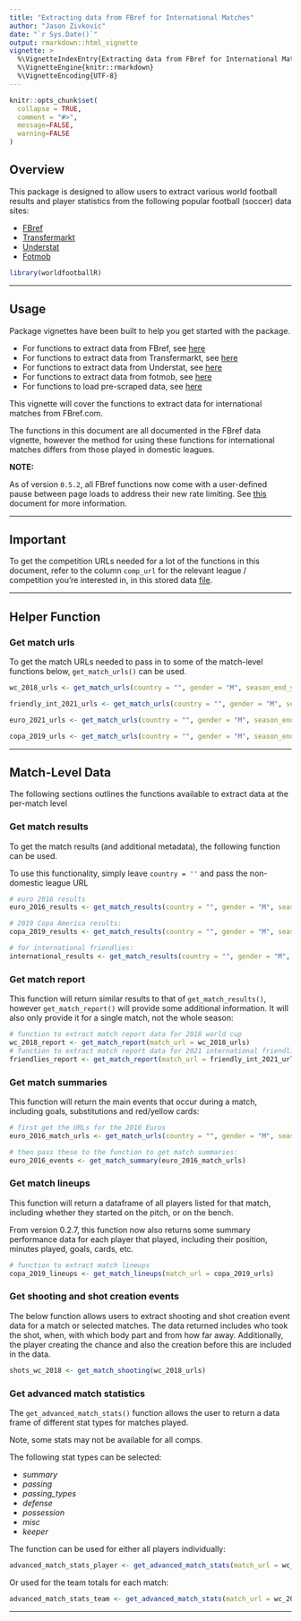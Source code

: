 ```yaml
---
title: "Extracting data from FBref for International Matches"
author: "Jason Zivkovic"
date: "`r Sys.Date()`"
output: rmarkdown::html_vignette
vignette: >
  %\VignetteIndexEntry{Extracting data from FBref for International Matches}
  %\VignetteEngine{knitr::rmarkdown}
  %\VignetteEncoding{UTF-8}
---
```


```r
knitr::opts_chunk$set(
  collapse = TRUE,
  comment = "#>",
  message=FALSE,
  warning=FALSE
)
```


## Overview

This package is designed to allow users to extract various world football results and player statistics from the following popular football (soccer) data sites:

* [FBref](https://fbref.com/en/)
* [Transfermarkt](https://www.transfermarkt.com/)
* [Understat](https://understat.com/)
* [Fotmob](https://www.fotmob.com/)



```r
library(worldfootballR)
```

***

## Usage

Package vignettes have been built to help you get started with the package.

* For functions to extract data from FBref, see [here](https://jaseziv.github.io/worldfootballR/articles/extract-fbref-data.html)
* For functions to extract data from Transfermarkt, see [here](https://jaseziv.github.io/worldfootballR/articles/extract-transfermarkt-data.html)
* For functions to extract data from Understat, see [here](https://jaseziv.github.io/worldfootballR/articles/extract-understat-data.html)
* For functions to extract data from fotmob, see [here](https://jaseziv.github.io/worldfootballR/articles/extract-fotmob-data.html)
* For functions to load pre-scraped data, see [here](https://jaseziv.github.io/worldfootballR/articles/load-scraped-data.html)

This vignette will cover the functions to extract data for international matches from FBref.com.

The functions in this document are all documented in the FBref data vignette, however the method for using these functions for international matches differs from those played in domestic leagues.

**NOTE:**

As of version `0.5.2`, all FBref functions now come with a user-defined pause between page loads to address their new rate limiting. See [this](https://www.sports-reference.com/bot-traffic.html) document for more information. 


***

## Important

To get the competition URLs needed for a lot of the functions in this document, refer to the column `comp_url` for the relevant league / competition you're interested in, 
in this stored data [file](https://github.com/JaseZiv/worldfootballR_data/blob/master/raw-data/all_leages_and_cups/all_competitions.csv).

***

## Helper Function

### Get match urls

To get the match URLs needed to pass in to some of the match-level functions below, `get_match_urls()` can be used.

```r
wc_2018_urls <- get_match_urls(country = "", gender = "M", season_end_year = 2018, tier = "", non_dom_league_url = "https://fbref.com/en/comps/1/history/World-Cup-Seasons")

friendly_int_2021_urls <- get_match_urls(country = "", gender = "M", season_end_year = 2021, tier = "", non_dom_league_url = "https://fbref.com/en/comps/218/history/Friendlies-M-Seasons")

euro_2021_urls <- get_match_urls(country = "", gender = "M", season_end_year = 2021, tier = "", non_dom_league_url = "https://fbref.com/en/comps/676/history/European-Championship-Seasons")

copa_2019_urls <- get_match_urls(country = "", gender = "M", season_end_year = 2019, tier = "", non_dom_league_url = "https://fbref.com/en/comps/685/history/Copa-America-Seasons")
```


***

## Match-Level Data

The following sections outlines the functions available to extract data at the per-match level

### Get match results

To get the match results (and additional metadata), the following function can be used.

To use this functionality, simply leave `country = ''` and pass the non-domestic league URL

```r
# euro 2016 results
euro_2016_results <- get_match_results(country = "", gender = "M", season_end_year = 2016, tier = "", non_dom_league_url = "https://fbref.com/en/comps/676/history/European-Championship-Seasons")

# 2019 Copa America results:
copa_2019_results <- get_match_results(country = "", gender = "M", season_end_year = 2019, non_dom_league_url = "https://fbref.com/en/comps/685/history/Copa-America-Seasons")

# for international friendlies:
international_results <- get_match_results(country = "", gender = "M", season_end_year = 2021, tier = "", non_dom_league_url = "https://fbref.com/en/comps/218/history/Friendlies-M-Seasons")
```



### Get match report

This function will return similar results to that of `get_match_results()`, however `get_match_report()` will provide some additional information. It will also only provide it for a single match, not the whole season:  

```r
# function to extract match report data for 2018 world cup
wc_2018_report <- get_match_report(match_url = wc_2018_urls)
# function to extract match report data for 2021 international friendlies
friendlies_report <- get_match_report(match_url = friendly_int_2021_urls)
```


### Get match summaries

This function will return the main events that occur during a match, including goals, substitutions and red/yellow cards:  

```r
# first get the URLs for the 2016 Euros
euro_2016_match_urls <- get_match_urls(country = "", gender = "M", season_end_year = 2016, tier = "", non_dom_league_url = "https://fbref.com/en/comps/676/history/European-Championship-Seasons")

# then pass these to the function to get match summaries:
euro_2016_events <- get_match_summary(euro_2016_match_urls)
```


### Get match lineups

This function will return a dataframe of all players listed for that match, including whether they started on the pitch, or on the bench.

From version 0.2.7, this function now also returns some summary performance data for each player that played, including their position, minutes played, goals, cards, etc.

```r
# function to extract match lineups
copa_2019_lineups <- get_match_lineups(match_url = copa_2019_urls)
```



### Get shooting and shot creation events

The below function allows users to extract shooting and shot creation event data for a match or selected matches. The data returned includes who took the shot, when, with which body part and from how far away. Additionally, the player creating the chance and also the creation before this are included in the data.

```r
shots_wc_2018 <- get_match_shooting(wc_2018_urls)
```



### Get advanced match statistics

The `get_advanced_match_stats()` function allows the user to return a data frame of different stat types for matches played.

Note, some stats may not be available for all comps.

The following stat types can be selected:

* *summary*
* *passing*
* *passing_types*
* *defense*
* *possession*
* *misc*
* *keeper*

The function can be used for either all players individually:

```r
advanced_match_stats_player <- get_advanced_match_stats(match_url = wc_2018_urls, stat_type = "possession", team_or_player = "player")
```


Or used for the team totals for each match:

```r
advanced_match_stats_team <- get_advanced_match_stats(match_url = wc_2018_urls, stat_type = "passing_types", team_or_player = "team")
```

***

